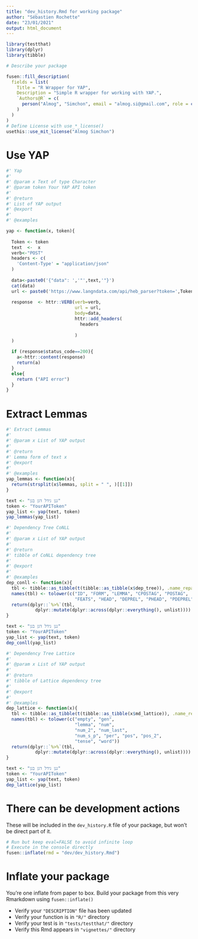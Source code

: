 ---
title: "dev_history.Rmd for working package"
author: "Sébastien Rochette"
date: "23/01/2021"
output: html_document
---

```{r development, include=FALSE}
library(testthat)
library(dplyr)
library(tibble)
```

<!--
# Description of your package

This will fill the description of your package.
Add this chunk using `fusen::description_chunk()`
--> 

```{r description}
# Describe your package

fusen::fill_description(
  fields = list(
    Title = "R Wrapper for YAP",
    Description = "Simple R wrapper for working with YAP.",
    `Authors@R` = c(
      person("Almog", "Simchon", email = "almog.si@gmail.com", role = c("aut", "cre"), comment = c(ORCID = "0000-0003-2629-2913"))
    )
  )
)
# Define License with use_*_license()
usethis::use_mit_license("Almog Simchon")
```

# Use YAP

```{r function}
#' Yap
#'
#' @param x Text of type Character
#' @param token Your YAP API token
#'
#' @return
#' List of YAP output
#' @export
#'
#' @examples

yap <- function(x, token){
  
  Token <- token
  text  <-  x 
  verb<-"POST"
  headers <- c(
    'Content-Type' = "application/json"
  )
  
  data<-paste0('{"data": ','"',text,'"}')
  cat(data)
  url <- paste0('https://www.langndata.com/api/heb_parser?token=',Token)
  
  response  <- httr::VERB(verb=verb,
                          url = url,
                          body=data,
                          httr::add_headers(
                            headers
                            
                          )
  )
  
  if (response$status_code==200){
    a<-httr::content(response)
    return(a)
  }
  else{
    return ("API error")
  }
}
```

# Extract Lemmas

```{r function-1}
#' Extract Lemmas
#'
#' @param x List of YAP output
#'
#' @return
#' Lemma form of text x
#' @export 
#'
#' @examples
yap_lemmas <- function(x){
  return(strsplit(x$lemmas, split = " ", )[[1]])
}
```

```{r examples-1}
text <- "גנן גידל דגן בגן"
token <- "YourAPIToken"
yap_list <- yap(text, token)
yap_lemmas(yap_list)
```

```{r function-2}
#' Dependency Tree CoNLL
#'
#' @param x List of YAP output
#'
#' @return
#' tibble of CoNLL dependency tree 
#'
#' @export 
#'
#' @examples
dep_conll <- function(x){
  tbl <- tibble::as_tibble(t(tibble::as_tibble(x$dep_tree)), .name_repair = "minimal")
  names(tbl) <- tolower(c("ID", "FORM", "LEMMA", "CPOSTAG", "POSTAG",
                          "FEATS", "HEAD", "DEPREL", "PHEAD", "PDEPREL"))
  return(dplyr::`%>%`(tbl, 
           dplyr::mutate(dplyr::across(dplyr::everything(), unlist))))
}
```

```{r examples-2}
text <- "גנן גידל דגן בגן"
token <- "YourAPIToken"
yap_list <- yap(text, token)
dep_conll(yap_list)
```

```{r function-3}
#' Dependency Tree Lattice
#'
#' @param x List of YAP output
#'
#' @return
#' tibble of Lattice dependency tree 
#'
#' @export
#'
#' @examples
dep_lattice <- function(x){
  tbl <- tibble::as_tibble(t(tibble::as_tibble(x$md_lattice)), .name_repair = "minimal")
  names(tbl) <- tolower(c("empty", "gen",
                          "lemma", "num",
                          "num_2", "num_last",
                          "num_s_p", "per", "pos", "pos_2",
                          "tense", "word"))
  return(dplyr::`%>%`(tbl, 
           dplyr::mutate(dplyr::across(dplyr::everything(), unlist))))
}
```

```{r examples-3}
text <- "גנן גידל דגן בגן"
token <- "YourAPIToken"
yap_list <- yap(text, token)
dep_lattice(yap_list)
```
# There can be development actions

These will be included in the `dev_history.R` file of your package, but won't be direct part of it.

```{r development-1, eval=FALSE}
# Run but keep eval=FALSE to avoid infinite loop
# Execute in the console directly
fusen::inflate(rmd = "dev/dev_history.Rmd")
```


# Inflate your package

You're one inflate from paper to box.
Build your package from this very Rmarkdown using `fusen::inflate()`

- Verify your `"DESCRIPTION"` file has been updated
- Verify your function is in `"R/"` directory
- Verify your test is in `"tests/testthat/"` directory
- Verify this Rmd appears in `"vignettes/"` directory
